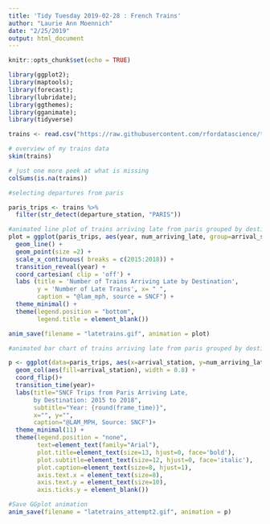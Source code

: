 ```yaml
---
title: 'Tidy Tuesday 2019-02-28 : French Trains'
author: "Laurie Ann Moennich"
date: "2/25/2019"
output: html_document
---
```


```r
knitr::opts_chunk$set(echo = TRUE)
```

```r
library(ggplot2);
library(maptools);
library(forecast);
library(lubridate);
library(ggthemes);
library(gganimate);
library(tidyverse)
```

```r
trains <- read.csv("https://raw.githubusercontent.com/rfordatascience/tidytuesday/master/data/2019/2019-02-26/full_trains.csv")
```

```r
# overview of my trains data
skim(trains)
```

```r
# just one more peek at what is missing
colSums(is.na(trains))
```

```r
#selecting departures from paris

paris_trips <- trains %>% 
  filter(str_detect(departure_station, "PARIS"))
```

```r
#animated line plot of trains arriving late from paris grouped by destination, between 2015 and 2018
plot = ggplot(paris_trips, aes(year, num_arriving_late, group=arrival_station, color=arrival_station)) +
  geom_line() +
  geom_point(size =2) +
  scale_x_continuous( breaks = c(2015:2018)) +
  transition_reveal(year) +
  coord_cartesian( clip = 'off') +
  labs (title = 'Number of Trains Arriving Late by Destination',
        y = 'Number of Late Trains', x= " ",
        caption = "@lam_mph, source = SNCF") +
  theme_minimal() +
  theme(legend.position = "bottom",
        legend.title = element_blank())

anim_save(filename = "latetrains.gif", animation = plot)
```
```r
#animated bar chart of trains arriving late from paris grouped by destination, between 2015 and 2018

p <- ggplot(data=paris_trips, aes(x=arrival_station, y=num_arriving_late)) + 
  geom_col(aes(fill=arrival_station), width = 0.8) + 
  coord_flip()+
  transition_time(year)+
  labs(title="SNCF Trips from Paris Arriving Late,
       by Destination: 2015 to 2018", 
       subtitle="Year: {round(frame_time)}",
       x="", y="", 
       caption="@LAM_MPH, Source: SNCF")+ 
  theme_minimal(11) +
  theme(legend.position = "none",
        text=element_text(family="Arial"),
        plot.title=element_text(size=13, hjust=0, face='bold'),
        plot.subtitle=element_text(size=12, hjust=0, face='italic'),
        plot.caption=element_text(size=8, hjust=1),
        axis.text.x = element_text(size=8),
        axis.text.y = element_text(size=10),
        axis.ticks.y = element_blank())

#Save GGplot animation
anim_save(filename = "latetrains_attempt2.gif", animation = p)

```






